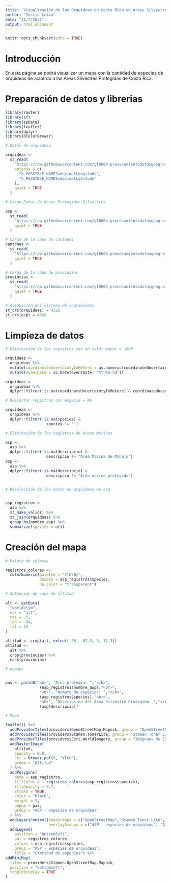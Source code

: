```yaml
---
title: "Vizualización de las Orquideas en Costa Rica en Areas Silvestres Protegidas"
author: "Yustin Leiva"
date: "11/7/2021"
output: html_document
---
```


```r
knitr::opts_chunk$set(echo = TRUE)
```

# Introducción

En esta página se podrá visualizar un mapa con la cantidad de especies de orquídeas de acuerdo a las Areas Silvestres Protegidas de Costa Rica.


# Preparación de datos y librerias

```r

library(raster)
library(sf)
library(spData)
library(leaflet)
library(dplyr)
library(RColorBrewer)

# Datos de orquideas

orquideas <-
  st_read(
    "https://raw.githubusercontent.com/gf0604-procesamientodatosgeograficos/2021i-datos/main/gbif/orchidaceae-cr-registros.csv",
    options = c(
      "X_POSSIBLE_NAMES=decimalLongitude",
      "Y_POSSIBLE_NAMES=decimalLatitude"
    ), 
    quiet = TRUE
  )

# Carga Datos de Areas Protegidas Silvestres

asp <-
  st_read(
    "https://raw.githubusercontent.com/gf0604-procesamientodatosgeograficos/2021i-datos/main/sinac/asp/asp-wgs84.geojson",
    quiet = TRUE
  )

# Carga de la capa de cantones
cantones <-
  st_read(
    "https://raw.githubusercontent.com/gf0604-procesamientodatosgeograficos/2021i-datos/main/ign/delimitacion-territorial-administrativa/cr_cantones_simp_wgs84.geojson",
    quiet = TRUE
  )

# Carga de la capa de provincias
provincias <-
  st_read(
    "https://raw.githubusercontent.com/gf0604-procesamientodatosgeograficos/2021i-datos/main/ign/delimitacion-territorial-administrativa/cr_provincias_simp_wgs84.geojson",
    quiet = TRUE
  )

# Asignación del sistema de coordenadas
st_crs(orquideas) = 4326
st_crs(asp) = 4326
```

# Limpieza de datos

```r

# Eliminación de los registros con un valor mayor a 1000

orquideas <-
  orquideas %>%
  mutate(coordinateUncertaintyInMeters = as.numeric(coordinateUncertaintyInMeters)) %>%
  mutate(eventDate = as.Date(eventDate, "%Y-%m-%d"))

orquideas <-
  orquideas %>%
  dplyr::filter(!is.na(coordinateUncertaintyInMeters) & coordinateUncertaintyInMeters <= 1000)

# Descartar registros con especie = NA

orquideas <-
  orquideas %>%
  dplyr::filter(!is.na(species) & 
                  species != "")

# Eliminación de los registros de Areas Marinas

asp <-
  asp %>%
  dplyr::filter(!is.na(descripcio) & 
                  descripcio != "Area Marina de Manejo")
asp <-
  asp %>%
  dplyr::filter(!is.na(descripcio) & 
                  descripcio != "Area marina protegida")


# Recolección de los datos de orquideas en asp


asp_registros <-
  asp %>%
  st_make_valid() %>%
  st_join(orquideas) %>%
  group_by(nombre_asp) %>%
  summarize(species = n())

```

# Creación del mapa 

```r

# Paleta de colores

registros_colores <-
  colorNumeric(palette = "YlOrBr",
               domain = asp_registros$species,
               na.color = "transparent")

# Obtencion de capa de altitud
 
alt <- getData(
  "worldclim",
  var = "alt",
  res = .5,
  lon = -84,
  lat = 10
)

altitud <- crop(alt, extent(-86, -82.3, 8, 11.3))
altitud <-
  alt %>%
  crop(provincias) %>%
  mask(provincias)

# popups


pas <- paste0("<b>", "Area protegia: ","</b>",
               (asp_registros$nombre_asp),"<br>",
               "<b>", "Numero de especies: ","</b>",
               (asp_registros$species),"<br>",
               "<b>", "Descripcion del Area Silvestre Protegida: ","</b>",
               (asp$descripcio))

# Mapa

leaflet() %>%
  addProviderTiles(providers$OpenStreetMap.Mapnik, group = "OpenStreetMap") %>%
  addProviderTiles(providers$Stamen.TonerLite, group = "Stamen Toner Lite") %>%
  addProviderTiles(providers$Esri.WorldImagery, group = "Imágenes de ESRI") %>%
  addRasterImage(
    altitud,
    opacity = 0.8,
    col = brewer.pal(5, "YlGn"),
    group = "Altitud"
  ) %>%
  addPolygons(
    data = asp_registros,
    fillColor = ~ registros_colores(asp_registros$species),
    fillOpacity = 0.7,
    stroke = TRUE,
    color = "black",
    weight = 1,
    popup = pas,
    group = "ASP - especies de orquideas"
  ) %>%
  addLayersControl(baseGroups = c("OpenStreetMap","Stamen Toner Lite", "Imágenes de ESRI"),
                   overlayGroups = c("ASP - especies de orquideas", "Altitud")) %>%
  addLegend(
    position = "bottomleft",
    pal = registros_colores,
    values = asp_registros$species,
    group = "ASP - especies de orquideas",
    title = "Cantidad de especies") %>%
addMiniMap(
  tiles = providers$Stamen.OpenStreetMap.Mapnik,
  position = "bottomleft",
  toggleDisplay = TRUE
)






```

